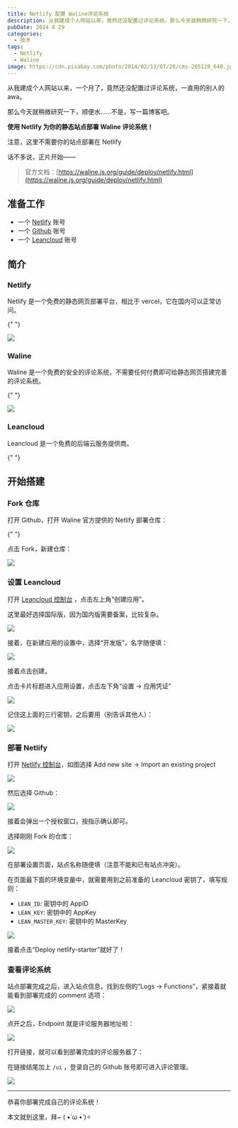 ```yaml
---
title: Netlify 配置 Waline评论系统
description: 从我建成个人网站以来，竟然还没配置过评论系统。那么今天就稍微研究一下，配置 waline 评论系统！
pubDate: 2024 8 29
categories:
  - 技术
tags:
  - Netlify
  - Waline
image: https://cdn.pixabay.com/photo/2014/02/13/07/28/cms-265128_640.jpg
---
```




从我建成个人网站以来，一个月了，竟然还没配置过评论系统，一直用的别人的 awa。

那么今天就稍微研究一下，顺便水……不是，写一篇博客吧。

**使用 Netlify 为你的静态站点部署 Waline 评论系统！**

<Warning>注意，这里不需要你的站点部署在 Netlify</Warning>

话不多说，正片开始——

> 官方文档：[https://waline.js.org/guide/deploy/netlify.html](https://waline.js.org/guide/deploy/netlify.html)

## 准备工作

- 一个 [Netlify](https://netlify.com) 账号
- 一个 [Github](https://github.com) 账号
- 一个 [Leancloud](https://console.leancloud.app/apps) 账号

## 简介

### Netlify

Netlify 是一个免费的静态网页部署平台，相比于 vercel，它在国内可以正常访问。

<LinkCard
  title="Netlify"
  desc="https://app.netlify.com/"
  url="https://app.netlify.com/"
/>{" "}

![](https://tse2-mm.cn.bing.net/th/id/OIP-C.fVbgHQU3ZeoJErXovw5ghwAAAA?rs=1&pid=ImgDetMain)

### Waline

Waline 是一个免费的安全的评论系统，不需要任何付费即可给静态网页搭建完善的评论系统。

<LinkCard
  title="Waline"
  desc="https://waline.js.org/"
  url="https://waline.js.org/"
/>{" "}

![](https://pic.imgdb.cn/item/66d08f0ad9c307b7e95ff865.png)

### Leancloud

Leancloud 是一个免费的后端云服务提供商。

<LinkCard
  title="Leancloud"
  desc="https://console.leancloud.app/"
  url="https://console.leancloud.app/"
/>{" "}

## 开始搭建

### Fork 仓库

打开 Github，打开 Waline 官方提供的 Netlify 部署仓库：

<LinkCard
  title="netlify-starter"
  desc="https://github.com/walinejs/netlify-starter/"
  url="https://github.com/walinejs/netlify-starter/"
/>{" "}

点击 Fork，新建仓库：

![](https://waline.js.org/assets/netlify-1-CbGWaP5q.png)

### 设置 Leancloud

打开 [Leancloud 控制台](https://console.leancloud.app/apps) ，点击左上角“创建应用”。

<Info>这里最好选择国际版，因为国内版需要备案，比较复杂。</Info>

![](https://pic.imgdb.cn/item/66d15075d9c307b7e938532e.png)

接着，在新建应用的设置中，选择“开发版”，名字随便填：

![](https://pic.imgdb.cn/item/66d1519cd9c307b7e9393506.png)

接着点击创建。

点击卡片标题进入应用设置，点击左下角“设置 -> 应用凭证”

![](https://pic.imgdb.cn/item/66d15392d9c307b7e93db232.png)

记住这上面的三行密钥，之后要用（别告诉其他人）：

![](https://pic.imgdb.cn/item/66d153e2d9c307b7e93e5658.png)

### 部署 Netlify

打开 [Netlify 控制台](https://app.netlify.com/)，如图选择 Add new site -> Import an existing project

![](https://pic.imgdb.cn/item/66d162ecd9c307b7e952225e.png)

然后选择 Github：

![](https://pic.imgdb.cn/item/66d16351d9c307b7e952f34f.png)

接着会弹出一个授权窗口，按指示确认即可。

选择刚刚 Fork 的仓库：

![](https://pic.imgdb.cn/item/66d163add9c307b7e9539e3d.png)

在部署设置页面，站点名称随便填（注意不能和已有站点冲突）。

在页面最下面的环境变量中，就需要用到之前准备的 Leancloud 密钥了，填写规则：

- `LEAN_ID`: 密钥中的 AppID
- `LEAN_KEY`: 密钥中的 AppKey
- `LEAN_MASTER_KEY`: 密钥中的 MasterKey

![](https://pic.imgdb.cn/item/66d16461d9c307b7e9551e08.png)

接着点击“Deploy netlify-starter”就好了！

### 查看评论系统

站点部署完成之后，进入站点信息，找到左侧的“Logs -> Functions”，紧接着就能看到部署完成的 comment 选项：

![](https://pic.imgdb.cn/item/66d16576d9c307b7e957c77c.png)

点开之后，Endpoint 就是评论服务器地址啦：

![](https://pic.imgdb.cn/item/66d16ed7d9c307b7e9667660.png)

打开链接，就可以看到部署完成的评论服务器了：

在链接结尾加上 `/ui` ，登录自己的 Github 账号即可进入评论管理。

![](https://pic.imgdb.cn/item/66d16f1ed9c307b7e96720f2.png)

---

恭喜你部署完成自己的评论系统！

本文就到这里，拜~ ( •̀ ω •́ )✧